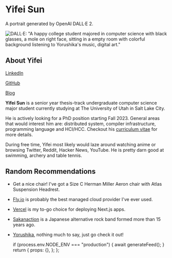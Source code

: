
<Meta
  title="Yifei Sun"
  description="Yifei Sun's homepage."
  image="/assets/image/portrait.webp"
  keywords="Yifei Sun, computer science, research, personal site, portfolio"
  slug="/"
/>

# Yifei Sun

A portrait generated by OpenAI DALL·E 2.

![DALL·E: "A happy college student majored in computer science with black glasses, a mole on right face, sitting in a empty room with colorful background listening to Yorushika's music, digital art."](/assets/image/portrait.webp)

## About Yifei

[LinkedIn](https://www.linkedin.com/in/yifei-s/)

[GitHub](https://github.com/yifei-s/)

[Blog](/blog)

**Yifei Sun** is a senior year thesis-track undergraduate computer science major student currently studying at The University of Utah in Salt Lake City.

He is actively looking for a PhD position starting Fall 2023.
General areas that would interest him are: distributed system, compiler infrastructure, programming language and HCI/HCC.
Checkout his [curriculum vitae](/cv) for more details.

During free time, Yifei most likely would laze around watching anime or browsing Twitter, Reddit, Hacker News, YouTube. He is pretty darn good at swimming, archery and table tennis.

## Random Recommendations

- Get a nice chair! I've got a Size C Herman Miller Aeron chair with Atlas Suspension Headrest.

- [Fly.io](https://fly.io) is probably the best managed cloud provider I've ever used.

- [Vercel](https://vercel.com) is my to-go choice for deploying Next.js apps.

- [Sakanaction](https://sakanaction.jp) is a Japanese alternative rock band formed more than 15 years ago.

- [Yorushika](https://yorushika.com), nothing much to say, just go check it out!

  if (process.env.NODE_ENV === "production") {
    await generateFeed();
  }
  return {
    props: {},
  };
};
